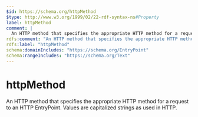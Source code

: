 ```yaml
---
$id: https://schema.org/httpMethod
$type: http://www.w3.org/1999/02/22-rdf-syntax-ns#Property
label: httpMethod
comment: |
  An HTTP method that specifies the appropriate HTTP method for a request to an HTTP EntryPoint. Values are capitalized strings as used in HTTP.
rdfs:comment: "An HTTP method that specifies the appropriate HTTP method for a request to an HTTP EntryPoint. Values are capitalized strings as used in HTTP."
rdfs:label: "httpMethod"
schema:domainIncludes: "https://schema.org/EntryPoint"
schema:rangeIncludes: "https://schema.org/Text"
---
```


# httpMethod

An HTTP method that specifies the appropriate HTTP method for a request to an HTTP EntryPoint. Values are capitalized strings as used in HTTP.

